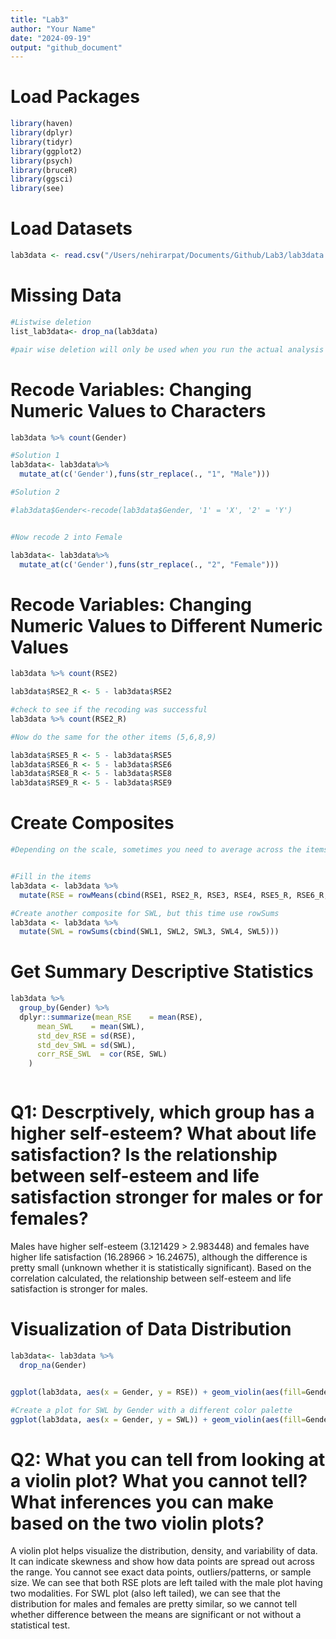 ```yaml
---
title: "Lab3"
author: "Your Name"
date: "2024-09-19"
output: "github_document"
---
```


# Load Packages
```r
library(haven)
library(dplyr)
library(tidyr)
library(ggplot2)
library(psych)
library(bruceR)
library(ggsci)
library(see)

```

# Load Datasets
```r

lab3data <- read.csv("/Users/nehirarpat/Documents/Github/Lab3/lab3data.csv")

```


# Missing Data
```r

#Listwise deletion
list_lab3data<- drop_na(lab3data)

#pair wise deletion will only be used when you run the actual analysis using "na.rm = TRUE"

```

# Recode Variables: Changing Numeric Values to Characters
```r

lab3data %>% count(Gender)

#Solution 1
lab3data<- lab3data%>%
  mutate_at(c('Gender'),funs(str_replace(., "1", "Male")))

#Solution 2

#lab3data$Gender<-recode(lab3data$Gender, '1' = 'X', '2' = 'Y')


#Now recode 2 into Female

lab3data<- lab3data%>%
  mutate_at(c('Gender'),funs(str_replace(., "2", "Female")))


```

# Recode Variables: Changing Numeric Values to Different Numeric Values
```r

lab3data %>% count(RSE2)

lab3data$RSE2_R <- 5 - lab3data$RSE2

#check to see if the recoding was successful
lab3data %>% count(RSE2_R)

#Now do the same for the other items (5,6,8,9)

lab3data$RSE5_R <- 5 - lab3data$RSE5
lab3data$RSE6_R <- 5 - lab3data$RSE6
lab3data$RSE8_R <- 5 - lab3data$RSE8
lab3data$RSE9_R <- 5 - lab3data$RSE9

```


# Create Composites
```r

#Depending on the scale, sometimes you need to average across the items, other times you might need to sum 


#Fill in the items
lab3data <- lab3data %>%
  mutate(RSE = rowMeans(cbind(RSE1, RSE2_R, RSE3, RSE4, RSE5_R, RSE6_R, RSE7, RSE8_R, RSE9_R, RSE10)))

#Create another composite for SWL, but this time use rowSums
lab3data <- lab3data %>%
  mutate(SWL = rowSums(cbind(SWL1, SWL2, SWL3, SWL4, SWL5)))

```


# Get Summary Descriptive Statistics
```r
lab3data %>% 
  group_by(Gender) %>%
  dplyr::summarize(mean_RSE    = mean(RSE),
      mean_SWL    = mean(SWL),
      std_dev_RSE = sd(RSE),
      std_dev_SWL = sd(SWL),
      corr_RSE_SWL  = cor(RSE, SWL)
    )



```

# Q1: Descrptively, which group has a higher self-esteem? What about life satisfaction? Is the relationship between self-esteem and life satisfaction stronger for males or for females? 

Males have higher self-esteem (3.121429 > 2.983448) and females have higher life satisfaction (16.28966	> 16.24675), although the difference is pretty small (unknown whether it is statistically significant). Based on the correlation calculated, the relationship between self-esteem and life satisfaction is stronger for males.


# Visualization of Data Distribution
```r

lab3data<- lab3data %>%
  drop_na(Gender)


ggplot(lab3data, aes(x = Gender, y = RSE)) + geom_violin(aes(fill=Gender)) + scale_fill_simpsons() + theme_modern()

#Create a plot for SWL by Gender with a different color palette
ggplot(lab3data, aes(x = Gender, y = SWL)) + geom_violin(aes(fill=Gender)) + scale_fill_futurama() + theme_modern()

```

# Q2: What you can tell from looking at a violin plot? What you cannot tell? What inferences you can make based on the two violin plots? 

A violin plot helps  visualize the distribution, density, and variability of data. It can indicate skewness and show how data points are spread out across the range. You cannot see exact data points, outliers/patterns, or sample size. We can see that both RSE plots are left tailed with the male plot having two modalities. For SWL plot (also left tailed), we can see that the distribution for males and females are pretty similar, so we cannot tell whether difference between the means are significant or not without a statistical test. 

